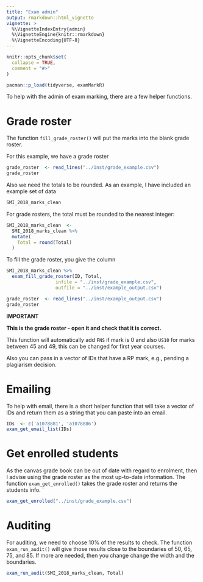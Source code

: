 ```yaml
---
title: "Exam admin"
output: rmarkdown::html_vignette
vignette: >
  %\VignetteIndexEntry{admin}
  %\VignetteEngine{knitr::rmarkdown}
  %\VignetteEncoding{UTF-8}
---
```


```r
knitr::opts_chunk$set(
  collapse = TRUE,
  comment = "#>"
)
```

```r
pacman::p_load(tidyverse, examMarkR)
```

To help with the admin of exam marking, there are a few helper functions. 

# Grade roster

The function `fill_grade_roster()` will put the marks into the blank grade roster. 

For this example, we have a grade roster

```r
grade_roster  <- read_lines("../inst/grade_example.csv")
grade_roster
```

Also we need the totals to be rounded. As an example, I have included an example set of data


```r
SMI_2018_marks_clean
```

For grade rosters, the total must be rounded to the nearest integer:

```r
SMI_2018_marks_clean  <- 
  SMI_2018_marks_clean %>% 
  mutate(
    Total = round(Total)
  )
```

To fill the grade roster, you give the column 

```r
SMI_2018_marks_clean %>% 
  exam_fill_grade_roster(ID, Total,
                  infile = "../inst/grade_example.csv",
                  outfile = "../inst/example_output.csv")
```

```r
grade_roster  <- read_lines("../inst/example_output.csv")
grade_roster
```

**IMPORTANT**

**This is the grade roster - open it and check that it is correct.**

This function will automatically add `FNS` if mark is 0 and also `US10` for marks between 45 and 49, this can be changed for first year courses. 

Also you can pass in a vector of IDs that have a RP mark, e.g., pending a plagiarism decision. 

# Emailing

To help with email, there is a short helper function that will take a vector of IDs and return them as a string that you can paste into an email. 

```r
IDs  <- c('a1078881', 'a1078886')
exam_get_email_list(IDs)
```


# Get enrolled students

As the canvas grade book can be out of date with regard to enrolment, then I advise using the grade roster as the most up-to-date information. The function `exam_get_enrolled()` takes the grade roster and returns the students info. 
`
```r
exam_get_enrolled("../inst/grade_example.csv")
```


# Auditing

For auditing, we need to choose 10% of the results to check. The function `exam_run_audit()` will give those results close to the boundaries of 50, 65, 75, and 85. If more are needed, then you change change the width and the boundaries. 

```r
exam_run_audit(SMI_2018_marks_clean, Total)
```

